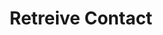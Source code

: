 ---
title: 'Retreive Contact'
description: 'Retreive Contact'
openapi: "/openapi/openapi.yaml GET /contacts/{companyId}/{customId}"
---